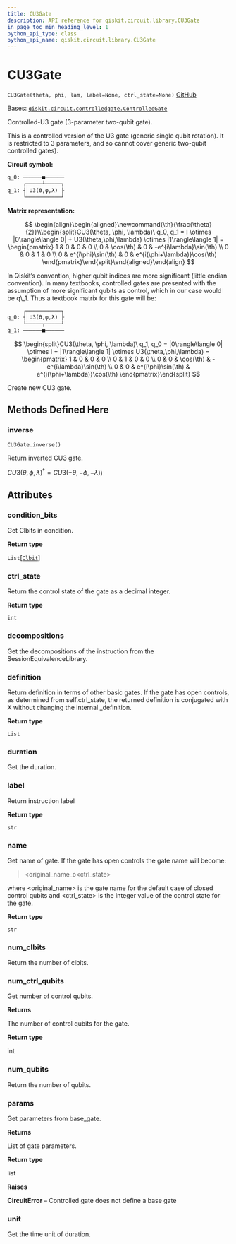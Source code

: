 ```yaml
---
title: CU3Gate
description: API reference for qiskit.circuit.library.CU3Gate
in_page_toc_min_heading_level: 1
python_api_type: class
python_api_name: qiskit.circuit.library.CU3Gate
---
```


# CU3Gate

<span id="qiskit.circuit.library.CU3Gate" />

`CU3Gate(theta, phi, lam, label=None, ctrl_state=None)` [GitHub](https://github.com/qiskit/qiskit/tree/stable/0.21/qiskit/circuit/library/standard_gates/u3.py "view source code")

Bases: [`qiskit.circuit.controlledgate.ControlledGate`](qiskit.circuit.ControlledGate "qiskit.circuit.controlledgate.ControlledGate")

Controlled-U3 gate (3-parameter two-qubit gate).

This is a controlled version of the U3 gate (generic single qubit rotation). It is restricted to 3 parameters, and so cannot cover generic two-qubit controlled gates).

**Circuit symbol:**

```python
q_0: ──────■──────
     ┌─────┴─────┐
q_1: ┤ U3(ϴ,φ,λ) ├
     └───────────┘
```

**Matrix representation:**

$$
 \begin{align}\begin{aligned}\newcommand{\th}{\frac{\theta}{2}}\\\begin{split}CU3(\theta, \phi, \lambda)\ q_0, q_1 =
    I \otimes |0\rangle\langle 0| +
    U3(\theta,\phi,\lambda) \otimes |1\rangle\langle 1| =
    \begin{pmatrix}
        1 & 0                   & 0 & 0 \\
        0 & \cos(\th)           & 0 & -e^{i\lambda}\sin(\th) \\
        0 & 0                   & 1 & 0 \\
        0 & e^{i\phi}\sin(\th)  & 0 & e^{i(\phi+\lambda)}\cos(\th)
    \end{pmatrix}\end{split}\end{aligned}\end{align} 
$$

<Admonition title="Note" type="note">
  In Qiskit’s convention, higher qubit indices are more significant (little endian convention). In many textbooks, controlled gates are presented with the assumption of more significant qubits as control, which in our case would be q\_1. Thus a textbook matrix for this gate will be:

  ```python
       ┌───────────┐
  q_0: ┤ U3(ϴ,φ,λ) ├
       └─────┬─────┘
  q_1: ──────■──────
  ```

  $$
  \begin{split}CU3(\theta, \phi, \lambda)\ q_1, q_0 =
      |0\rangle\langle 0| \otimes I +
      |1\rangle\langle 1| \otimes U3(\theta,\phi,\lambda) =
      \begin{pmatrix}
          1 & 0   & 0                  & 0 \\
          0 & 1   & 0                  & 0 \\
          0 & 0   & \cos(\th)          & -e^{i\lambda}\sin(\th) \\
          0 & 0   & e^{i\phi}\sin(\th) & e^{i(\phi+\lambda)}\cos(\th)
      \end{pmatrix}\end{split}
  $$
</Admonition>

Create new CU3 gate.

## Methods Defined Here

### inverse

<span id="qiskit.circuit.library.CU3Gate.inverse" />

`CU3Gate.inverse()`

Return inverted CU3 gate.

$CU3(\theta,\phi,\lambda)^{\dagger} =CU3(-\theta,-\phi,-\lambda)$)

## Attributes

<span id="qiskit.circuit.library.CU3Gate.condition_bits" />

### condition\_bits

Get Clbits in condition.

**Return type**

`List`\[[`Clbit`](qiskit.circuit.Clbit "qiskit.circuit.classicalregister.Clbit")]

<span id="qiskit.circuit.library.CU3Gate.ctrl_state" />

### ctrl\_state

Return the control state of the gate as a decimal integer.

**Return type**

`int`

<span id="qiskit.circuit.library.CU3Gate.decompositions" />

### decompositions

Get the decompositions of the instruction from the SessionEquivalenceLibrary.

<span id="qiskit.circuit.library.CU3Gate.definition" />

### definition

Return definition in terms of other basic gates. If the gate has open controls, as determined from self.ctrl\_state, the returned definition is conjugated with X without changing the internal \_definition.

**Return type**

`List`

<span id="qiskit.circuit.library.CU3Gate.duration" />

### duration

Get the duration.

<span id="qiskit.circuit.library.CU3Gate.label" />

### label

Return instruction label

**Return type**

`str`

<span id="qiskit.circuit.library.CU3Gate.name" />

### name

Get name of gate. If the gate has open controls the gate name will become:

> \<original\_name\_o\<ctrl\_state>

where \<original\_name> is the gate name for the default case of closed control qubits and \<ctrl\_state> is the integer value of the control state for the gate.

**Return type**

`str`

<span id="qiskit.circuit.library.CU3Gate.num_clbits" />

### num\_clbits

Return the number of clbits.

<span id="qiskit.circuit.library.CU3Gate.num_ctrl_qubits" />

### num\_ctrl\_qubits

Get number of control qubits.

**Returns**

The number of control qubits for the gate.

**Return type**

int

<span id="qiskit.circuit.library.CU3Gate.num_qubits" />

### num\_qubits

Return the number of qubits.

<span id="qiskit.circuit.library.CU3Gate.params" />

### params

Get parameters from base\_gate.

**Returns**

List of gate parameters.

**Return type**

list

**Raises**

**CircuitError** – Controlled gate does not define a base gate

<span id="qiskit.circuit.library.CU3Gate.unit" />

### unit

Get the time unit of duration.

